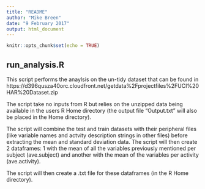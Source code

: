 ```yaml
---
title: "README"
author: "Mike Breen"
date: "9 February 2017"
output: html_document
---
```


```r
knitr::opts_chunk$set(echo = TRUE)
```

## run_analysis.R

This script performs the anaylsis on the un-tidy dataset that can be found in https://d396qusza40orc.cloudfront.net/getdata%2Fprojectfiles%2FUCI%20HAR%20Dataset.zip

The script take no inputs from R but relies on the unzipped data being available in the 
users R Home directory (the output file "Output.txt" will also be placed in the Home directory).

The script will combine the test and train datasets with their peripheral files (like variable names 
and actvity description strings in other files) before extracting the mean and standard deviation data.
The script will then create 2 dataframes: 1 with the mean of all the variables previously mentioned per
subject (ave.subject) and another with the mean of the variables per activity (ave.activity).

The script will then create a .txt file for these dataframes (in the R Home directory).



